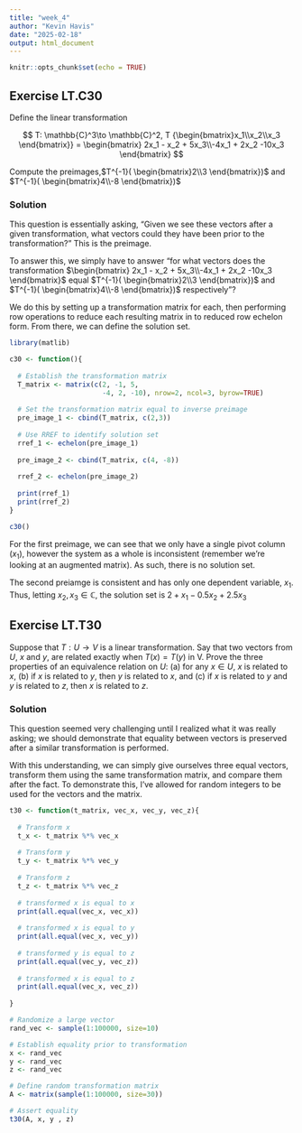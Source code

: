 ---
title: "week_4"
author: "Kevin Havis"
date: "2025-02-18"
output: html_document
---

```{r setup, include=FALSE}
knitr::opts_chunk$set(echo = TRUE)
```



## Exercise LT.C30

Define the linear transformation

$$
T: \mathbb{C}^3\to \mathbb{C}^2, T {\begin{bmatrix}x_1\\x_2\\x_3 \end{bmatrix}} = \begin{bmatrix} 2x_1 - x_2 + 5x_3\\-4x_1 + 2x_2 -10x_3 \end{bmatrix}
$$

Compute the preimages,$T^{-1}( \begin{bmatrix}2\\3 \end{bmatrix})$ and $T^{-1}( \begin{bmatrix}4\\-8 \end{bmatrix})$

### Solution

This question is essentially asking, "Given we see these vectors after a given transformation, what vectors could they have been prior to the transformation?" This is the preimage. 

To answer this, we simply have to answer "for what vectors does the transformation $\begin{bmatrix} 2x_1 - x_2 + 5x_3\\-4x_1 + 2x_2 -10x_3 \end{bmatrix}$ equal $T^{-1}( \begin{bmatrix}2\\3 \end{bmatrix})$ and $T^{-1}( \begin{bmatrix}4\\-8 \end{bmatrix})$ respectively"?

We do this by setting up a transformation matrix for each, then performing row operations to reduce each resulting matrix in to reduced row echelon form. From there, we can define the solution set.

```{r}
library(matlib)

c30 <- function(){
  
  # Establish the transformation matrix
  T_matrix <- matrix(c(2, -1, 5,
                       -4, 2, -10), nrow=2, ncol=3, byrow=TRUE)
  
  # Set the transformation matrix equal to inverse preimage
  pre_image_1 <- cbind(T_matrix, c(2,3))
  
  # Use RREF to identify solution set
  rref_1 <- echelon(pre_image_1)
  
  pre_image_2 <- cbind(T_matrix, c(4, -8))
  
  rref_2 <- echelon(pre_image_2)
  
  print(rref_1)
  print(rref_2)
}

c30()
```

For the first preimage, we can see that we only have a single pivot column ($x_1$), however the system as a whole is inconsistent (remember we're looking at an augmented matrix). As such, there is no solution set.

The second preiamge is consistent and has only one dependent variable, $x_1$. Thus, letting $x_2, x_3 \in \mathbb{C}$, the solution set is $2 + x_1 - 0.5x_2 + 2.5x_3$

## Exercise LT.T30

Suppose that $T: U→V$ is a linear transformation. Say that two vectors from $U$, $x$ and $y$, are related exactly when $T(x)=T(y)$ in V. Prove the three properties of an equivalence relation on $U$: (a) for any $x\in U$, $x$ is related to $x$, (b) if $x$ is related to $y$, then $y$ is related to $x$, and (c) if $x$ is related to $y$ and $y$ is related to $z$, then $x$ is related to $z$.

### Solution

This question seemed very challenging until I realized what it was really asking; we should demonstrate that equality between vectors is preserved after a similar transformation is performed.

With this understanding, we can simply give ourselves three equal vectors, transform them using the same transformation matrix, and compare them after the fact. To demonstrate this, I've allowed for random integers to be used for the vectors and the matrix.

```{r}
t30 <- function(t_matrix, vec_x, vec_y, vec_z){
  
  # Transform x
  t_x <- t_matrix %*% vec_x
  
  # Transform y
  t_y <- t_matrix %*% vec_y
  
  # Transform z
  t_z <- t_matrix %*% vec_z
  
  # transformed x is equal to x
  print(all.equal(vec_x, vec_x))
  
  # transformed x is equal to y
  print(all.equal(vec_x, vec_y))
  
  # transformed y is equal to z
  print(all.equal(vec_y, vec_z))
  
  # transformed x is equal to z
  print(all.equal(vec_x, vec_z))
  
}
```

```{r}
# Randomize a large vector
rand_vec <- sample(1:100000, size=10)

# Establish equality prior to transformation
x <- rand_vec
y <- rand_vec
z <- rand_vec 

# Define random transformation matrix
A <- matrix(sample(1:100000, size=30))

# Assert equality
t30(A, x, y , z)

```


